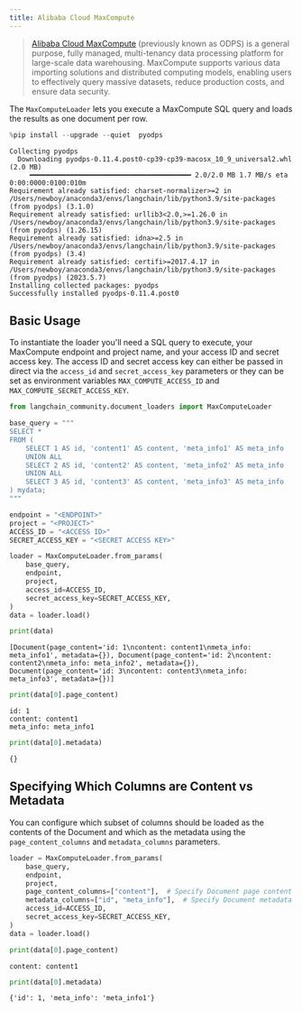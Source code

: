 ```yaml
---
title: Alibaba Cloud MaxCompute
---
```


>[Alibaba Cloud MaxCompute](https://www.alibabacloud.com/product/maxcompute) (previously known as ODPS) is a general purpose, fully managed, multi-tenancy data processing platform for large-scale data warehousing. MaxCompute supports various data importing solutions and distributed computing models, enabling users to effectively query massive datasets, reduce production costs, and ensure data security.

The `MaxComputeLoader` lets you execute a MaxCompute SQL query and loads the results as one document per row.


```python
%pip install --upgrade --quiet  pyodps
```
```output
Collecting pyodps
  Downloading pyodps-0.11.4.post0-cp39-cp39-macosx_10_9_universal2.whl (2.0 MB)
     ━━━━━━━━━━━━━━━━━━━━━━━━━━━━━━━━━━━━━━━━ 2.0/2.0 MB 1.7 MB/s eta 0:00:0000:0100:010m
Requirement already satisfied: charset-normalizer>=2 in /Users/newboy/anaconda3/envs/langchain/lib/python3.9/site-packages (from pyodps) (3.1.0)
Requirement already satisfied: urllib3<2.0,>=1.26.0 in /Users/newboy/anaconda3/envs/langchain/lib/python3.9/site-packages (from pyodps) (1.26.15)
Requirement already satisfied: idna>=2.5 in /Users/newboy/anaconda3/envs/langchain/lib/python3.9/site-packages (from pyodps) (3.4)
Requirement already satisfied: certifi>=2017.4.17 in /Users/newboy/anaconda3/envs/langchain/lib/python3.9/site-packages (from pyodps) (2023.5.7)
Installing collected packages: pyodps
Successfully installed pyodps-0.11.4.post0
```
## Basic Usage
To instantiate the loader you'll need a SQL query to execute, your MaxCompute endpoint and project name, and your access ID and secret access key. The access ID and secret access key can either be passed in direct via the `access_id` and `secret_access_key` parameters or they can be set as environment variables `MAX_COMPUTE_ACCESS_ID` and `MAX_COMPUTE_SECRET_ACCESS_KEY`.


```python
from langchain_community.document_loaders import MaxComputeLoader
```


```python
base_query = """
SELECT *
FROM (
    SELECT 1 AS id, 'content1' AS content, 'meta_info1' AS meta_info
    UNION ALL
    SELECT 2 AS id, 'content2' AS content, 'meta_info2' AS meta_info
    UNION ALL
    SELECT 3 AS id, 'content3' AS content, 'meta_info3' AS meta_info
) mydata;
"""
```


```python
endpoint = "<ENDPOINT>"
project = "<PROJECT>"
ACCESS_ID = "<ACCESS ID>"
SECRET_ACCESS_KEY = "<SECRET ACCESS KEY>"
```


```python
loader = MaxComputeLoader.from_params(
    base_query,
    endpoint,
    project,
    access_id=ACCESS_ID,
    secret_access_key=SECRET_ACCESS_KEY,
)
data = loader.load()
```


```python
print(data)
```
```output
[Document(page_content='id: 1\ncontent: content1\nmeta_info: meta_info1', metadata={}), Document(page_content='id: 2\ncontent: content2\nmeta_info: meta_info2', metadata={}), Document(page_content='id: 3\ncontent: content3\nmeta_info: meta_info3', metadata={})]
```

```python
print(data[0].page_content)
```
```output
id: 1
content: content1
meta_info: meta_info1
```

```python
print(data[0].metadata)
```
```output
{}
```
## Specifying Which Columns are Content vs Metadata
You can configure which subset of columns should be loaded as the contents of the Document and which as the metadata using the `page_content_columns` and `metadata_columns` parameters.


```python
loader = MaxComputeLoader.from_params(
    base_query,
    endpoint,
    project,
    page_content_columns=["content"],  # Specify Document page content
    metadata_columns=["id", "meta_info"],  # Specify Document metadata
    access_id=ACCESS_ID,
    secret_access_key=SECRET_ACCESS_KEY,
)
data = loader.load()
```


```python
print(data[0].page_content)
```
```output
content: content1
```

```python
print(data[0].metadata)
```
```output
{'id': 1, 'meta_info': 'meta_info1'}
```
